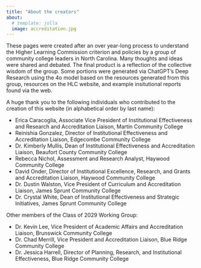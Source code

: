 ```yaml
---
title: "About the creators"
about:
  # template: jolla
  image: accreditation.jpg
---
```


These pages were created after an over year-long process to understand the Higher Learning Commission criterion and policies by a group of community college leaders in North Carolina. Many thoughts and ideas were shared and debated. The final product is a reflection of the collective wisdom of the group. Some portions were generated via ChatGPT's Deep Research using the 4o model based on the resources generated from this group, resources on the HLC website, and example insitutional reports found via the web.

A huge thank you to the following individuals who contributed to the creation of this website (in alphabetical order by last name):

- Erica Caracoglia, Associate Vice President of Institutional Effectiveness and Research and Accreditation Liaison, Martin Community College
- Reinishia Gonzalez, Director of Institutional Effectiveness and Accreditation Liaison, Edgecombe Community College
- Dr. Kimberly Mullis, Dean of Institutional Effectiveness and Accreditation Liaison, Beaufort County Community College
- Rebecca Nichol, Assessment and Research Analyst, Haywood Community College
- David Onder, Director of Institutional Excellence, Research, and Grants and Accreditation Liaison, Haywood Community College
- Dr. Dustin Walston, Vice President of Curriculum and Accreditation Liaison, James Sprunt Community College
- Dr. Crystal White, Dean of Institutional Effectiveness and Strategic Initiatives, James Sprunt Community College

Other members of the Class of 2029 Working Group:

- Dr. Kevin Lee, Vice President of Academic Affairs and Accreditation Liaison, Brunswick Community College
- Dr. Chad Merrill, Vice President and Accreditation Liaison, Blue Ridge Community College
- Dr. Jessica Harrell, Director of Planning, Research, and Institutional Effectiveness, Blue Ridge Community College
